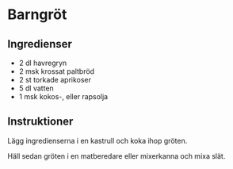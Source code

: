 # Barngröt

## Ingredienser

- 2 dl havregryn
- 2 msk krossat paltbröd
- 2 st torkade aprikoser
- 5 dl vatten
- 1 msk kokos-, eller rapsolja

## Instruktioner

Lägg ingredienserna i en kastrull och koka ihop gröten.

Häll sedan gröten i en matberedare eller mixerkanna och mixa slät.
